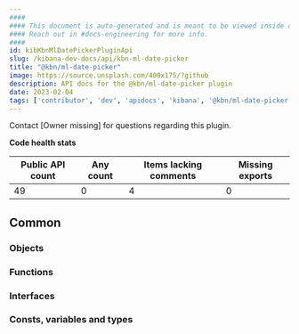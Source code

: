 ```yaml
---
####
#### This document is auto-generated and is meant to be viewed inside our experimental, new docs system.
#### Reach out in #docs-engineering for more info.
####
id: kibKbnMlDatePickerPluginApi
slug: /kibana-dev-docs/api/kbn-ml-date-picker
title: "@kbn/ml-date-picker"
image: https://source.unsplash.com/400x175/?github
description: API docs for the @kbn/ml-date-picker plugin
date: 2023-02-04
tags: ['contributor', 'dev', 'apidocs', 'kibana', '@kbn/ml-date-picker']
---
```




Contact [Owner missing] for questions regarding this plugin.

**Code health stats**

| Public API count  | Any count | Items lacking comments | Missing exports |
|-------------------|-----------|------------------------|-----------------|
| 49 | 0 | 4 | 0 |

## Common

### Objects
<DocDefinitionList data={kbnMlDatePickerObj.common.objects}/>

### Functions
<DocDefinitionList data={kbnMlDatePickerObj.common.functions}/>

### Interfaces
<DocDefinitionList data={kbnMlDatePickerObj.common.interfaces}/>

### Consts, variables and types
<DocDefinitionList data={kbnMlDatePickerObj.common.misc}/>

